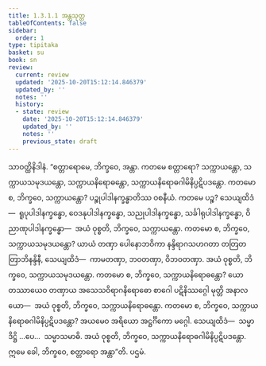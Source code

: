 ```yaml
---
title: 1.3.1.1 အန္တသုတ္တ
tableOfContents: false
sidebar:
  order: 1
type: tipitaka
basket: su
book: sn
review:
  current: review
  updated: '2025-10-20T15:12:14.846379'
  updated_by: ''
  notes: ''
  history:
  - state: review
    date: '2025-10-20T15:12:14.846379'
    updated_by: ''
    notes: ''
    previous_state: draft
---
```



<DynamicBreadcrumb />


<ReviewStatus review={frontmatter.review} showDetails={true} />

<HypothesisAnnotation frontmatter={frontmatter} />

<Division number="103" book="sn" e="ch" v="18" p="296">

<Paragraph number="655" book="sn">
သာဝတ္ထိနိဒါနံ. “စတ္တာရောမေ, ဘိက္ခဝေ, အန္တာ. ကတမေ စတ္တာရော? သက္ကာယန္တော, သက္ကာယသမုဒယန္တော, သက္ကာယနိရောဓန္တော, သက္ကာယနိရောဓဂါမိနိပ္ပဋိပဒန္တော. ကတမော စ, ဘိက္ခဝေ, သက္ကာယန္တော? ပဉ္စုပါဒါနက္ခန္ဓာတိဿ ဝစနီယံ. ကတမေ ပဉ္စ? သေယျထိဒံ—  ရူပုပါဒါနက္ခန္ဓော, ဝေဒနုပါဒါနက္ခန္ဓော, သညုပါဒါနက္ခန္ဓော, သင်္ခါရုပါဒါနက္ခန္ဓော, ဝိညာဏုပါဒါနက္ခန္ဓော—  အယံ ဝုစ္စတိ, ဘိက္ခဝေ, သက္ကာယန္တော.
</Paragraph>

<Paragraph number="656" book="sn">
ကတမော စ, ဘိက္ခဝေ, သက္ကာယသမုဒယန္တော? ယာယံ တဏှာ ပေါနောဘဝိကာ နန္ဒိရာဂသဟဂတာ တတြတတြာဘိနန္ဒိနီ, သေယျထိဒံ—  ကာမတဏှာ, ဘဝတဏှာ, ဝိဘဝတဏှာ. အယံ ဝုစ္စတိ, ဘိက္ခဝေ, သက္ကာယသမုဒယန္တော.
</Paragraph>

<Paragraph number="657" book="sn">
ကတမော စ, ဘိက္ခဝေ, သက္ကာယနိရောဓန္တော? ယော တဿာယေဝ တဏှာယ အသေသဝိရာဂနိရောဓော စာဂေါ ပဋိနိဿဂ္ဂေါ မုတ္တိ အနာလယော—  အယံ ဝုစ္စတိ, ဘိက္ခဝေ, သက္ကာယနိရောဓန္တော.
</Paragraph>

<Paragraph number="658" book="sn">
ကတမော စ, ဘိက္ခဝေ, သက္ကာယနိရောဓဂါမိနိပ္ပဋိပဒန္တော? အယမေဝ အရိယော အဋ္ဌင်္ဂိကော မဂ္ဂေါ. သေယျထိဒံ—  သမ္မာဒိဋ္ဌိ …ပေ…  သမ္မာသမာဓိ. အယံ ဝုစ္စတိ, ဘိက္ခဝေ, သက္ကာယနိရောဓဂါမိနိပ္ပဋိပဒန္တော. ဣမေ ခေါ, ဘိက္ခဝေ, စတ္တာရော အန္တာ”တိ.

</Paragraph>
</Division>

<Paragraph number="659" type="center" book="sn">
ပဌမံ.
</Paragraph>